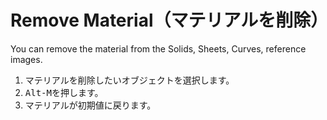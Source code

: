 
# Remove Material（マテリアルを削除）

<Reference shortcut="Alt-M" command="Remove Material" button="" />

You can remove the material from the Solids, Sheets, Curves, reference images.

1. マテリアルを削除したいオブジェクトを選択します。
2. <kbd>Alt-M</kbd>を押します。
3. マテリアルが初期値に戻ります。
